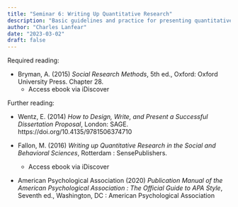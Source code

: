```yaml
---
title: "Seminar 6: Writing Up Quantitative Research"
description: "Basic guidelines and practice for presenting quantitative methods and results"
author: "Charles Lanfear"
date: "2023-03-02"
draft: false
---
```


Required reading:

* Bryman, A. (2015) *Social Research Methods*, 5th ed., Oxford: Oxford University Press. Chapter 28.
   * Access ebook via iDiscover

Further reading:

* Wentz, E. (2014)  *How to Design, Write, and Present a Successful Dissertation Proposal*, London: SAGE.
 https://doi.org/10.4135/9781506374710

* Fallon, M. (2016) *Writing up Quantitative Research in the Social and Behavioral Sciences*, Rotterdam : SensePublishers.
   * Access ebook via iDiscover

* American Psychological Association (2020) *Publication Manual of the American Psychological Association : The Official Guide to APA Style*, Seventh ed., Washington, DC : American Psychological Association
